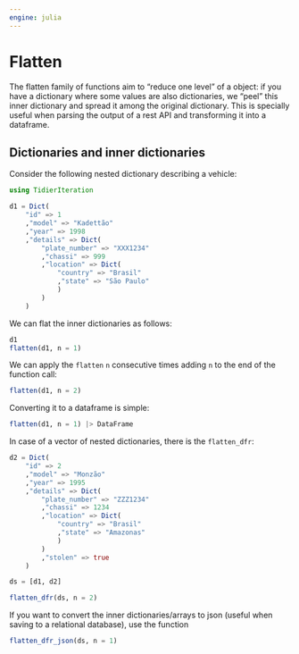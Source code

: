 ```yaml
---
engine: julia
---
```


# Flatten

The flatten family of functions aim to "reduce one level" of a object: if you have a dictionary where some values are also dictionaries, we "peel" this inner dictionary and spread it among the original dictionary. This is specially useful when parsing the output of a rest API and transforming it into a dataframe.

## Dictionaries and inner dictionaries

Consider the following nested dictionary describing a vehicle:

```julia
using TidierIteration

d1 = Dict(
    "id" => 1
    ,"model" => "Kadettão"
    ,"year" => 1998
    ,"details" => Dict(
        "plate_number" => "XXX1234"
        ,"chassi" => 999
        ,"location" => Dict(
            "country" => "Brasil"
            ,"state" => "São Paulo"
            )
        )
    )
```

We can flat the inner dictionaries as follows:

```julia
d1
flatten(d1, n = 1)
```

We can apply the `flatten` `n` consecutive times adding `n` to the end of the function call:

```julia
flatten(d1, n = 2)
```

Converting it to a dataframe is simple:

```julia
flatten(d1, n = 1) |> DataFrame
```

In case of a vector of nested dictionaries, there is the `flatten_dfr`:

```julia
d2 = Dict(
    "id" => 2
    ,"model" => "Monzão"
    ,"year" => 1995
    ,"details" => Dict(
        "plate_number" => "ZZZ1234"
        ,"chassi" => 1234
        ,"location" => Dict(
            "country" => "Brasil"
            ,"state" => "Amazonas"
            )
        )
        ,"stolen" => true
    )

ds = [d1, d2]

flatten_dfr(ds, n = 2)
```

If you want to convert the inner dictionaries/arrays to json (useful when saving to a relational database), use the function

```julia
flatten_dfr_json(ds, n = 1)
```

